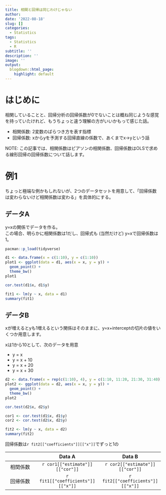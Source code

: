 ```yaml
---
title: 相関と回帰は同じわけじゃない
author: 
date: '2022-08-18'
slug: []
categories:
  - Statistics
tags:
  - Statistics
  - R
subtitle: ''
description: ''
image: ''
output:
  blogdown::html_page:
    highlight: default
---
```

<script type="text/javascript" async src="https://cdnjs.cloudflare.com/ajax/libs/mathjax/2.7.7/MathJax.js?config=TeX-MML-AM_CHTML">
</script>
<script type="text/x-mathjax-config">
 MathJax.Hub.Config({
 tex2jax: {
 inlineMath: [['$', '$'] ],
 displayMath: [ ['$$','$$'], ["\\[","\\]"] ]
 }
 });
</script>

# はじめに

相関していることと、回帰分析の回帰係数が0でないことは概ね同じような感覚を持っていたけれど、もうちょっと違う理解の方がいいかもって感じた話。

* 相関係数: 2変数のばらつき方を表す指標
* 回帰係数: xからyを予測する回帰直線の係数で、あくまでx→yという話

NOTE: この記事では、相関係数はピアソンの相関係数、回帰係数はOLSで求める線形回帰の回帰係数について話します。

# 例1

ちょっと極端な例かもしれないが、2つのデータセットを用意して、「回帰係数は変わらないけど相関係数は変わる」を具体的にする。

## データA

y=xの関係でデータを作る。<br>
この場合、明らかに相関係数は1だし、回帰式も (当然だけど) y=xで回帰係数は1。

```r
pacman::p_load(tidyverse)

d1 <- data.frame(x = c(1:10), y = c(1:10))
plot1 <- ggplot(data = d1, aes(x = x, y = y)) +
  geom_point() + 
  theme_bw()
plot1
```

```r
cor.test(d1$x, d1$y)
```

```r
fit1 <- lm(y ~ x, data = d1)
summary(fit1)
```

## データB

xが増えるとyも1増えるという関係はそのままに、y=x+interceptの切片の値をいくつか用意します。

xは1から10として、次のデータを用意

* y = x
* y = x + 10
* y = x + 20
* y = x + 30

```r
d2 <- data.frame(x = rep(c(1:10), 4), y = c(1:10, 11:20, 21:30, 31:40))
plot2 <- ggplot(data = d2, aes(x = x, y = y)) +
  geom_point() + 
  theme_bw()
plot2
```

```r
cor.test(d2$x, d2$y)
```

```r
cor1 <- cor.test(d1$x, d1$y)
cor2 <- cor.test(d2$x, d2$y)
```


```r
fit2 <- lm(y ~ x, data = d2)
summary(fit2)
```

回帰係数は`r fit2[["coefficients"]][["x"]]`でずっと1の

||Data A|Data B|
|:-------:|:-----------------:|:----------------:|
|相関係数|`r cor1[["estimate"]][["cor"]]`|`r cor2[["estimate"]][["cor"]]`|
|回帰係数|`r fit1[["coefficients"]][["x"]]`|`r fit2[["coefficients"]][["x"]]`|

















